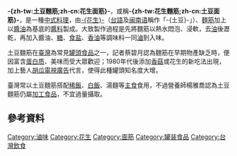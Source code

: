 {{NoteTA
|T=zh-tw:土豆麵筋;zh-cn:花生面筋;
|1=zh-tw:土豆;zh-cn:花生;
}}
'''-{zh-tw:土豆麵筋;zh-cn:花生面筋}-'''，或稱'''-{zh-tw:花生麵筋;zh-cn:土豆面筋}-'''，是一種[[中式料理|中式料理]]{{R|尤聰光}}，由[[花生|-{花生}-]]（[[臺灣話|台語]]及[[闽南语|闽南语]]稱作「-{土豆}-」{{R|土豆}}）、[[麵筋|麵筋]]加上以[[醬油|醬油]]為基底的[[醬料|醬料]]製成。大致製作過程是先將麵筋以熱水悶泡、浸軟，去[[食用油|油]]後瀝乾，再加入醬油、[[糖|糖]]、[[食盐|食盐]]、[[香油|香油]]等調味料一同[[滷|滷]]到入味{{R|黃麗}}{{R|蔡季芳}}。

土豆麵筋在[[臺灣|臺灣]]為常見[[罐頭食品|罐頭食品]]之一{{R|毛奇}}{{R|蔡家蓁}}，記者蔡碧月認為麵筋在早期物產缺乏時，便因富含[[蛋白质|蛋白质]]、美味而受大眾歡迎；1980年代後添加[[香菇|香菇]]或花生的新吃法出現，加上藝人[[胡瓜|胡瓜]][[電視廣告|電視廣告]]代言，使得此種罐頭知名度大增{{R|蔡碧月}}。

臺灣常以土豆麵筋搭配[[稀飯|稀飯]]、[[白飯|白飯]]、湯麵等[[主食|主食]]食用{{R|楊惟甯}}{{R|陳婉姿}}{{R|許政榆}}，不過營養師楊雅喬認為土豆麵筋仍屬[[加工食品|加工食品]]，不宜過量攝取{{R|尤聰光}}。

== 參考資料 ==
{{Reflist|refs=

<ref name="尤聰光">{{Cite news|url=|title=外食早餐3地雷|author=尤聰光|language=zh-tw|work=[[聯合報|聯合報]]|date=2020-09-06|accessdate=2021-03-02}}</ref>

<ref name="土豆">{{Cite url|url=https://twblg.dict.edu.tw/holodict_new/result_detail.jsp?n_no=9404&curpage=1&sample=%E8%8A%B1%E7%94%9F&radiobutton=1&querytarget=2&limit=20&pagenum=1&rowcount=7|title=塗豆|author=|language=zh-tw|work=教育部臺灣閩南語常用詞辭典|date=2011|accessdate=2021-03-02|archive-url=https://web.archive.org/web/20210224014143/https://twblg.dict.edu.tw/holodict_new/result_detail.jsp?n_no=9404&curpage=1&sample=%E8%8A%B1%E7%94%9F&radiobutton=1&querytarget=2&limit=20&pagenum=1&rowcount=7|archive-date=2021-02-24|dead-url=no}}</ref>

<ref name="黃麗">{{Cite book|author=黃麗、李慧君|date=2012-01|chapter=花生麵筋|title=《超值小菜王》|pages=頁333|location=香港|publisher=飲食天地|isbn=978-962-14-4735-7|language=zh-hk}}</ref>

<ref name="蔡季芳">{{Cite book|author=蔡季芳|date=2016-02-03|chapter=花生麵筋|title=《媽媽的私房味：80道節慶必備美食、醃醬泡私房味》|pages=頁214|publisher=商周|location=臺北市|isbn=978-986-272-941-0|language=zh-tw}}</ref>

<ref name="毛奇">{{Cite news|url=https://www.storm.mg/lifestyle/212458|title=風靡寶島數十年的經典美味！黑瓜、土豆麵筋不只能配粥，料理達人最愛吃法是…|author=毛奇（蕭琮容）|language=zh-tw|work=[[風傳媒|風傳媒]]|date=2017-02-11|accessdate=2021-03-01|archive-date=2017-10-20|archive-url=https://web.archive.org/web/20171020105110/http://www.storm.mg/lifestyle/212458|dead-url=no}}</ref>

<ref name="蔡家蓁">{{Cite news|url=|title=賣蔥、薑、醬油…這台販賣機 像社區柑仔店|author=蔡家蓁|language=zh-tw|work=聯合報|date=2020-03-26|accessdate=2021-03-01}}</ref>

<ref name="蔡碧月">{{Cite news|url=https://tw.nextmgz.com/realtimenews/news/391002|title=上司、同業等看笑話　小業務如何變麵筋大王【老字號】|author=蔡碧月|language=zh-tw|work=[[壹週刊_(台灣)|臺灣壹週刊]]|date=2018-03-17|accessdate=2021-03-01}}</ref>

<ref name="楊惟甯">{{Cite news|url=https://news.tvbs.com.tw/life/1290637|title=吃粥「8小菜」挨轟誇張　網反讚懂吃！加碼揭1靈魂配料|author=楊惟甯|language=zh-tw|work=[[TVBS新聞網|TVBS新聞網]]|date=2020-03-11|accessdate=2021-03-01|archive-date=2020-12-14|archive-url=https://web.archive.org/web/20201214081351/https://news.tvbs.com.tw/life/1290637|dead-url=no}}</ref>

<ref name="陳婉姿">{{Cite news|url=|title=懶人煮好料靠這包即食罐頭|author=陳婉姿、陳立凱、唐郡威|language=zh-tw|work=[[星報_(臺灣)|星報]]|date=2005-10-22|accessdate=2021-03-01}}</ref>

<ref name="許政榆">{{Cite news|url=|title=關懷獨居長輩 醫院推愛心送餐|author=許政榆|language=zh-tw|work=聯合報|date=2019-03-03|accessdate=2021-03-02}}</ref>

}}

[[Category:滷味|Category:滷味]]
[[Category:花生|Category:花生]]
[[Category:面筋|Category:面筋]]
[[Category:罐装食品|Category:罐装食品]]
[[Category:台灣飲食|Category:台灣飲食]]